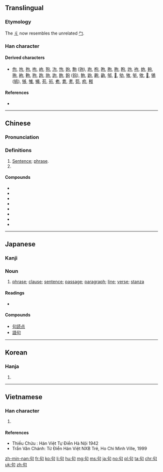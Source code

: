 {{also|可|旬|勾}}
==Translingual==
{{stroke order|strokes=5}}

===Etymology===
{{Han etyl}}
{{Han compound|丩|口|c1=p|c2=s|ls=psc}}

The [[丩]] now resembles the unrelated [[勹]].

===Han character===
{{Han char|rn=30|rad=口|as=02|sn=5|four=27620|canj=PR|ids=⿹勹口}}

====Derived characters====
* [[佝]], [[坸]], [[拘]], [[呴]], [[岣]], [[狗]], [[泃]], [[怐]], [[姁]], [[駒]] ([[驹]]), [[玽]], [[枸]], [[昫]], [[朐]], [[胊]], [[眗]], [[竘]], [[袧]], [[蚼]], [[夠]], [[翑]], [[絇]], [[軥]], [[豞]], [[跔]], [[豿]], [[訽]], [[䣱]], [[鉤]] ([[钩]]), [[鮈]], [[鼩]], [[齁]], [[齣]], [[邭]], [[𠛎]], [[劬]], [[敂]], [[斪]], [[欨]], [[𦐛]], [[鴝]] ([[鸲]]), [[够]], [[雊]], [[䵶]], [[苟]], [[茍]], [[耇]], [[耈]], [[耉]], [[笱]], [[痀]], [[䅓]]

====References====
* {{Han ref|kx=0171.110|dkj=03234|dj=0382.010|hdz=10571.030|uh=53E5|ud=21477|bh=A579|bd=42361}}

----

==Chinese==
{{zh-forms}}

===Pronunciation===
{{zh-pron
|m=jù
|c=geoi3
|mc=y
|oc=y
|ma=zh-jù.ogg
|cat=n,cls
}}

===Definitions===
{{zh-hanzi}}

# [[sentence|Sentence]]; [[phrase]].
# {{n-g|Classifier for sentences.}}

====Compounds====
* {{zh-l|句點}}
* {{zh-l|句讀}}
* {{zh-l|句法}}
* {{zh-l|句號}}
* {{zh-l|句型}}
* {{zh-l|句子}}
* {{zh-l|句子成分}}
* {{zh-l|句鐘}}

----

==Japanese==

===Kanji===
{{ja-kanji|grade=5|rs=口02}}

===Noun===
{{ja-noun|く}}

# [[phrase]]; [[clause]]; [[sentence]]; [[passage]]; [[paragraph]]; [[line]]; [[verse]]; [[stanza]]

====Readings====
* {{ja-readings|goon=[[く]] (ku)|kanon=[[く]] (ku), [[こう]] (kō)|kun=}}

====Compounds====
* [[句読点]]
* [[語句]]

----

==Korean==

===Hanja===
{{ko-hanja|hangeul=[[구]], [[귀]]|rv=gu, gwi|mr=ku, kwi}}

# {{defn|lang=ko|sort=口02}}

----

==Vietnamese==

===Han character===
{{vi-hantu|[[cú]], [[câu]], [[cấu]]|rs=口02}}

# {{defn|lang=vi|sort=口02}}

====References====
* Thiều Chửu : Hán Việt Tự Điển Hà Nội 1942
* Trần Văn Chánh: Từ Điển Hán Việt NXB Trẻ, Ho Chi Minh Ville, 1999

[[zh-min-nan:句]]
[[fr:句]]
[[ko:句]]
[[li:句]]
[[hu:句]]
[[mg:句]]
[[ms:句]]
[[ja:句]]
[[no:句]]
[[pl:句]]
[[ta:句]]
[[chr:句]]
[[uk:句]]
[[zh:句]]